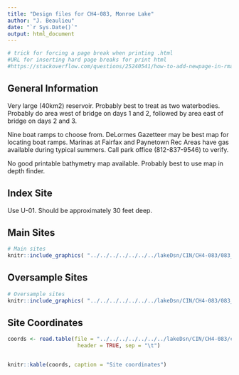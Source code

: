 ```yaml
---
title: "Design files for CH4-083, Monroe Lake"
author: "J. Beaulieu"
date: "`r Sys.Date()`"
output: html_document
---
```


```r
# trick for forcing a page break when printing .html
#URL for inserting hard page breaks for print html
#https://stackoverflow.com/questions/25240541/how-to-add-newpage-in-rmarkdown-in-a-smart-way
```
## General Information
Very large (40km2) reservoir.  Probably best to treat as two waterbodies.  Probably do area west of bridge on days 1 and 2, followed by area east of bridge on days 2 and 3.

Nine boat ramps to choose from.  DeLormes Gazetteer may be best map for locating boat ramps.  Marinas at Fairfax and Paynetown Rec Areas have gas available during typical summers.  Call park office (812-837-9546) to verify.

No good printable bathymetry map available.  Probably best to use map in depth finder.

## Index Site
Use U-01.  Should be approximately 30 feet deep.

## Main Sites
```r
# Main sites
knitr::include_graphics( "../../../../../../../lakeDsn/CIN/CH4-083/083_Main.png")
```
<P style="page-break-before: always">
  
  

## Oversample Sites
```r
# Oversample sites
knitr::include_graphics( "../../../../../../../lakeDsn/CIN/CH4-083/083_Over.png")
```

<P style="page-break-before: always">
## Site Coordinates
```r

coords <- read.table(file = "../../../../../../../lakeDsn/CIN/CH4-083/ch4_083Sites.txt",
                      header = TRUE, sep = "\t")


knitr::kable(coords, caption = "Site coordinates")
```